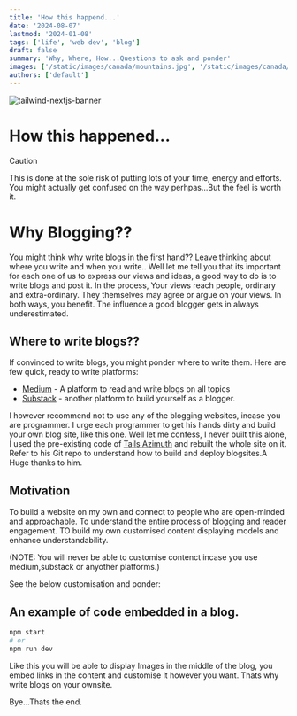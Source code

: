 ```yaml
---
title: 'How this happend...'
date: '2024-08-07'
lastmod: '2024-01-08'
tags: ['life', 'web dev', 'blog']
draft: false
summary: 'Why, Where, How...Questions to ask and ponder'
images: ['/static/images/canada/mountains.jpg', '/static/images/canada/toronto.jpg']
authors: ['default']
---
```


![tailwind-nextjs-banner](/static/images/twitter-card.png)

# How this happened...

> [!CAUTION]
> This is done at the sole risk of putting lots of your time, energy and efforts. You might actually get confused on the way perhpas...But the feel is worth it.

# Why Blogging??

You might think why write blogs in the first hand?? Leave thinking about where you write and when you write..
Well let me tell you that its important for each one of us to express our views and ideas, a good way to do is to write blogs and post it.
In the process, Your views reach people, ordinary and extra-ordinary. They themselves may agree or argue on your views. In both ways, you benefit.
The influence a good blogger gets in always underestimated.

## Where to write blogs??

If convinced to write blogs, you might ponder where to write them.
Here are few quick, ready to write platforms:

- [Medium](https://medium.com/) - A platform to read and write blogs on all topics
- [Substack](https://substack.com/) - another platform to build yourself as a blogger.

I however recommend not to use any of the blogging websites, incase you are programmer.
I urge each programmer to get his hands dirty and build your own blog site, like this one.
Well let me confess, I never built this alone, I used the pre-existing code of [Tails Azimuth]() and rebuilt the whole site on it.
Refer to his Git repo to understand how to build and deploy blogsites.A Huge thanks to him.

## Motivation

To build a website on my own and connect to people who are open-minded and approachable.
To understand the entire process of blogging and reader engagement.
TO build my own customised content displaying models and enhance understandability.

(NOTE: You will never be able to customise contenct incase you use medium,substack or anyother platforms.)

See the below customisation and ponder:

## An example of code embedded in a blog.

```bash
npm start
# or
npm run dev
```

Like this you will be able to display Images in the middle of the blog, you embed links in the content and customise it however you want.
Thats why write blogs on your ownsite.

Bye...Thats the end.
